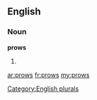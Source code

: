 ==English==

===Noun===
'''prows'''

# {{plural of|[[prow]]}}

[[Category:English plurals]]

[[ar:prows]]
[[fr:prows]]
[[my:prows]]